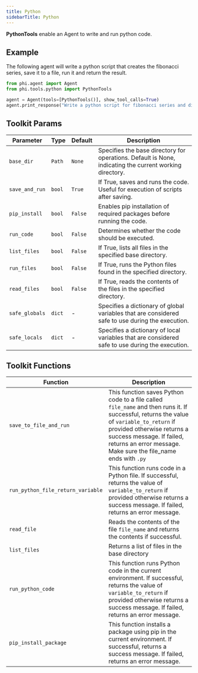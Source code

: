 ```yaml
---
title: Python
sidebarTitle: Python
---
```


**PythonTools** enable an Agent to write and run python code.

## Example

The following agent will write a python script that creates the fibonacci series, save it to a file, run it and return the result.

```python cookbook/tools/python_tools.py
from phi.agent import Agent
from phi.tools.python import PythonTools

agent = Agent(tools=[PythonTools()], show_tool_calls=True)
agent.print_response("Write a python script for fibonacci series and display the result till the 10th number", markdown=True)
```

## Toolkit Params

| Parameter | Type | Default | Description |
|-----------|------|---------|-------------|
| `base_dir` | `Path` | `None` | Specifies the base directory for operations. Default is None, indicating the current working directory. |
| `save_and_run` | `bool` | `True` | If True, saves and runs the code. Useful for execution of scripts after saving. |
| `pip_install` | `bool` | `False` | Enables pip installation of required packages before running the code. |
| `run_code` | `bool` | `False` | Determines whether the code should be executed. |
| `list_files` | `bool` | `False` | If True, lists all files in the specified base directory. |
| `run_files` | `bool` | `False` | If True, runs the Python files found in the specified directory. |
| `read_files` | `bool` | `False` | If True, reads the contents of the files in the specified directory. |
| `safe_globals` | `dict` | - | Specifies a dictionary of global variables that are considered safe to use during the execution. |
| `safe_locals` | `dict` | - | Specifies a dictionary of local variables that are considered safe to use during the execution. |

## Toolkit Functions

| Function | Description |
|----------|-------------|
| `save_to_file_and_run` | This function saves Python code to a file called `file_name` and then runs it. If successful, returns the value of `variable_to_return` if provided otherwise returns a success message. If failed, returns an error message. Make sure the file_name ends with `.py` |
| `run_python_file_return_variable` | This function runs code in a Python file. If successful, returns the value of `variable_to_return` if provided otherwise returns a success message. If failed, returns an error message. |
| `read_file` | Reads the contents of the file `file_name` and returns the contents if successful. |
| `list_files` | Returns a list of files in the base directory |
| `run_python_code` | This function runs Python code in the current environment. If successful, returns the value of `variable_to_return` if provided otherwise returns a success message. If failed, returns an error message. |
| `pip_install_package` | This function installs a package using pip in the current environment. If successful, returns a success message. If failed, returns an error message. |
